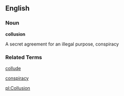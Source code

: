 ==English==

===Noun===

'''collusion'''

A secret agreement for an illegal purpose, conspiracy

===Related Terms===
[[collude]]

[[conspiracy]]


[[pl:Collusion]]